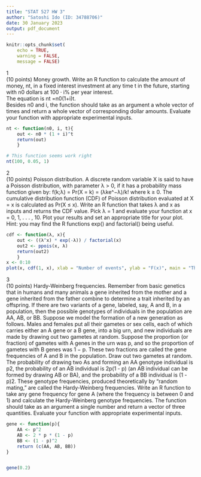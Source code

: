 ```yaml
---
title: "STAT 527 HW 3"
author: "Satoshi Ido (ID: 34788706)"
date: 30 January 2023
output: pdf_document
---
```

```r
knitr::opts_chunk$set(
    echo = TRUE,
    warning = FALSE,
    message = FALSE)
```


1\
(10 points) Money growth. Write an R function to calculate the amount of money, nt, in a fixed interest investment at any time t in the future, starting with n0 dollars at 100 · i% per year interest. \
The equation is nt =n0(1+i)t. \
Besides n0 and i, the function should take as an argument a whole vector of times and return a whole vector of corresponding dollar amounts. Evaluate your function with appropriate experimental inputs.
```r
nt <- function(n0, i, t){
    out <- n0 * (1 + i)^t
    return(out)
    }

# This function seems work right
nt(100, 0.05, 1)
```

2\
(10 points) Poisson distribution. A discrete random variable X is said to have a Poisson distribution, with
parameter λ > 0, if it has a probability mass function given by: f(k;λ) = Pr(X = k) = (λke^−λ)/k!
where k ≥ 0. The cumulative distribution function (CDF) of Poisson distribution evaluated at X = x is calculated as Pr(X ≤ x). Write an R function that takes λ and x as inputs and returns the CDF value. Pick λ = 1 and evaluate your function at x = 0, 1, . . . , 10. Plot your results and set an appropriate title for your plot.
Hint: you may find the R functions exp() and factorial() being useful.
```r
cdf <- function(λ, x){
    out <- ((λ^x) * exp(-λ)) / factorial(x)
    out2 <- ppois(x, λ)
    return(out2)
    }
x <- 0:10
plot(x, cdf(1, x), xlab = "Number of events", ylab = "F(x)", main = "The plot of CDF for Poisson distribution", type = "b")
```

3\
(10 points) Hardy-Weinberg frequencies. Remember from basic genetics that in humans and many animals a gene inherited from the mother and a gene inherited from the father combine to determine a trait inherited by an offspring. If there are two variants of a gene, labeled, say, A and B, in a population, then the possible genotypes of individuals in the population are AA, AB, or BB.
Suppose we model the formation of a new generation as follows. Males and females put all their gametes or sex cells, each of which carries either an A gene or a B gene, into a big urn, and new individuals are made by drawing out two gametes at random. Suppose the proportion (or fraction) of gametes with A genes in the urn was p, and so the proportion of gametes with B genes was 1 − p. These two fractions are called the gene frequencies of A and B in the population.
Draw out two gametes at random. The probability of drawing two As and forming an AA genotype individual is p2, the probability of an AB individual is 2p(1 - p) (an AB individual can be formed by drawing AB or BA), and the probability of a BB individual is (1 - p)2. These genotype frequencies, produced theoretically by “random mating,” are called the Hardy-Weinberg frequencies.
Write an R function to take any gene frequency for gene A (where the frequency is between 0 and 1) and calculate the Hardy-Weinberg genotype frequencies. The function should take as an argument a single number and return a vector of three quantities. Evaluate your function with appropriate experimental inputs.
```r
gene <- function(p){
    AA <- p^2
    AB <- 2 * p * (1 - p)
    BB <- (1 - p)^2
    return (c(AA, AB, BB))
}


gene(0.2)
```